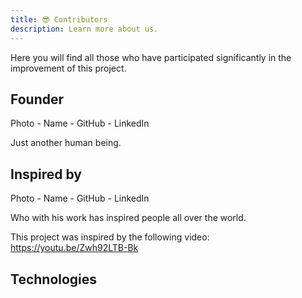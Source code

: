 ```yaml
---
title: 😎 Contributors
description: Learn more about us.
---
```



Here you will find all those who have participated significantly in the improvement of this project.

## Founder

Photo - Name - GitHub - LinkedIn

Just another human being. 

## Inspired by

Photo - Name - GitHub - LinkedIn

Who with his work has inspired people all over the world.

This project was inspired by the following video:
https://youtu.be/Zwh92LTB-Bk

## Technologies

<LinkCard
  title="Astro"
  description="The web framework for content-driven websites."
  href="https://astro.build"
  target="_blank"
/>

<LinkCard
  title="Starlight"
  description="Everything you need to build a stellar documentation website."
  href="https://starlight.astro.build"
  target="_blank"
/>

<LinkCard
  title="MDX"
  description="Markdown for the component era. MDX lets you use JSX in your content."
  href="https://mdxjs.com"
  target="_blank"
/>